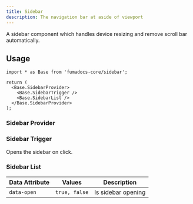 ```yaml
---
title: Sidebar
description: The navigation bar at aside of viewport
---
```


A sidebar component which handles device resizing and remove scroll bar
automatically.

## Usage

```tsx
import * as Base from 'fumadocs-core/sidebar';

return (
  <Base.SidebarProvider>
    <Base.SidebarTrigger />
    <Base.SidebarList />
  </Base.SidebarProvider>
);
```

### Sidebar Provider

<AutoTypeTable
  path="./content/docs/headless/props.ts"
  name="SidebarProviderProps"
/>

### Sidebar Trigger

Opens the sidebar on click.

<AutoTypeTable
  path="./content/docs/headless/props.ts"
  name="SidebarTriggerProps"
/>

### Sidebar List

| Data Attribute | Values        | Description        |
| -------------- | ------------- | ------------------ |
| `data-open`    | `true, false` | Is sidebar opening |
